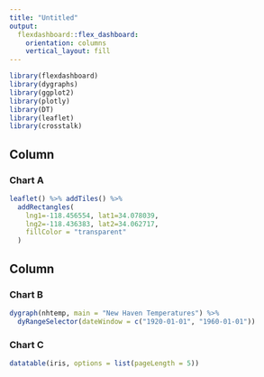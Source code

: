 ```yaml
---
title: "Untitled"
output: 
  flexdashboard::flex_dashboard:
    orientation: columns
    vertical_layout: fill
---
```


```r
library(flexdashboard)
library(dygraphs)
library(ggplot2)
library(plotly)
library(DT)
library(leaflet)
library(crosstalk)
```

Column {data-width=650}
-----------------------------------------------------------------------

### Chart A

```r



leaflet() %>% addTiles() %>%
  addRectangles(
    lng1=-118.456554, lat1=34.078039,
    lng2=-118.436383, lat2=34.062717,
    fillColor = "transparent"
  )
```


Column {data-width=350}
-----------------------------------------------------------------------

### Chart B

```r

dygraph(nhtemp, main = "New Haven Temperatures") %>% 
  dyRangeSelector(dateWindow = c("1920-01-01", "1960-01-01"))
```

### Chart C

```r
datatable(iris, options = list(pageLength = 5))
```


